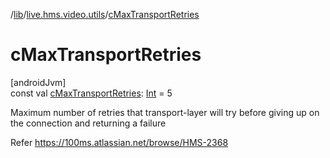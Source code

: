 /[lib](/api-reference/android/v2/home/content)/[live.hms.video.utils](index)/[cMaxTransportRetries](c-max-transport-retries)

# cMaxTransportRetries

[androidJvm]\
const val [cMaxTransportRetries](c-max-transport-retries): [Int](https://kotlinlang.org/api/latest/jvm/stdlib/kotlin/-int/index.html) = 5

Maximum number of retries that transport-layer will try before giving up on the connection and returning a failure

Refer https://100ms.atlassian.net/browse/HMS-2368
